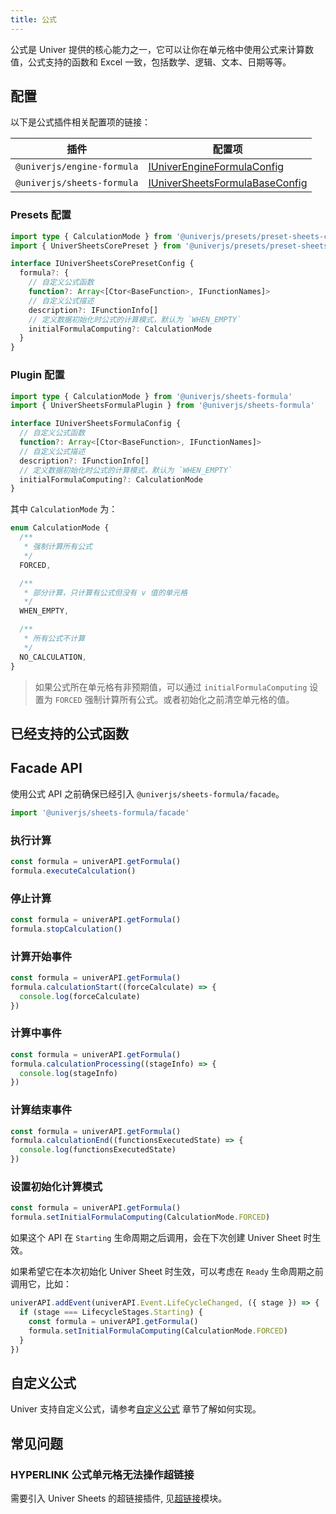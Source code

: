 ```yaml
---
title: 公式
---
```



公式是 Univer 提供的核心能力之一，它可以让你在单元格中使用公式来计算数值，公式支持的函数和 Excel 一致，包括数学、逻辑、文本、日期等等。

## 配置

以下是公式插件相关配置项的链接：

| 插件 | 配置项 |
| --- | --- |
| `@univerjs/engine-formula` | [IUniverEngineFormulaConfig](https://github.com/dream-num/univer/blob/dev/packages/engine-formula/src/controller/config.schema.ts#L29) |
| `@univerjs/sheets-formula` | [IUniverSheetsFormulaBaseConfig](https://github.com/dream-num/univer/blob/dev/packages/sheets-formula/src/controllers/config.schema.ts#L44) |

### Presets 配置

```typescript
import type { CalculationMode } from '@univerjs/presets/preset-sheets-core'
import { UniverSheetsCorePreset } from '@univerjs/presets/preset-sheets-core'

interface IUniverSheetsCorePresetConfig {
  formula?: {
    // 自定义公式函数
    function?: Array<[Ctor<BaseFunction>, IFunctionNames]>
    // 自定义公式描述
    description?: IFunctionInfo[]
    // 定义数据初始化时公式的计算模式，默认为 `WHEN_EMPTY`
    initialFormulaComputing?: CalculationMode
  }
}
```

### Plugin 配置

```typescript
import type { CalculationMode } from '@univerjs/sheets-formula'
import { UniverSheetsFormulaPlugin } from '@univerjs/sheets-formula'

interface IUniverSheetsFormulaConfig {
  // 自定义公式函数
  function?: Array<[Ctor<BaseFunction>, IFunctionNames]>
  // 自定义公式描述
  description?: IFunctionInfo[]
  // 定义数据初始化时公式的计算模式，默认为 `WHEN_EMPTY`
  initialFormulaComputing?: CalculationMode
}
```

其中 `CalculationMode` 为：

```typescript
enum CalculationMode {
  /**
   * 强制计算所有公式
   */
  FORCED,

  /**
   * 部分计算，只计算有公式但没有 v 值的单元格
   */
  WHEN_EMPTY,

  /**
   * 所有公式不计算
   */
  NO_CALCULATION,
}
```

> 如果公式所在单元格有非预期值，可以通过 `initialFormulaComputing` 设置为 `FORCED` 强制计算所有公式。或者初始化之前清空单元格的值。

## 已经支持的公式函数

<FormulaList lang="en-US" />

## Facade API

使用公式 API 之前确保已经引入 `@univerjs/sheets-formula/facade`。

```typescript
import '@univerjs/sheets-formula/facade'
```

### 执行计算

```typescript
const formula = univerAPI.getFormula()
formula.executeCalculation()
```

### 停止计算

```typescript
const formula = univerAPI.getFormula()
formula.stopCalculation()
```

### 计算开始事件

```typescript
const formula = univerAPI.getFormula()
formula.calculationStart((forceCalculate) => {
  console.log(forceCalculate)
})
```

### 计算中事件

```typescript
const formula = univerAPI.getFormula()
formula.calculationProcessing((stageInfo) => {
  console.log(stageInfo)
})
```

### 计算结束事件

```typescript
const formula = univerAPI.getFormula()
formula.calculationEnd((functionsExecutedState) => {
  console.log(functionsExecutedState)
})
```

### 设置初始化计算模式

```typescript
const formula = univerAPI.getFormula()
formula.setInitialFormulaComputing(CalculationMode.FORCED)
```

如果这个 API 在 `Starting` 生命周期之后调用，会在下次创建 Univer Sheet 时生效。

如果希望它在本次初始化 Univer Sheet 时生效，可以考虑在 `Ready` 生命周期之前调用它，比如：

```typescript
univerAPI.addEvent(univerAPI.Event.LifeCycleChanged, ({ stage }) => {
  if (stage === LifecycleStages.Starting) {
    const formula = univerAPI.getFormula()
    formula.setInitialFormulaComputing(CalculationMode.FORCED)
  }
})
```

## 自定义公式

Univer 支持自定义公式，请参考[自定义公式](/en-US/guides/recipes/practices/custom-formula) 章节了解如何实现。

## 常见问题

### HYPERLINK 公式单元格无法操作超链接

需要引入 Univer Sheets 的超链接插件, 见[超链接](/en-US/guides/sheets/features/hyper-link)模块。
